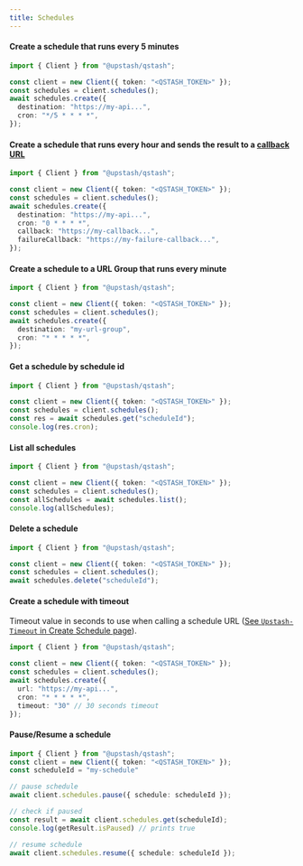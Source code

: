 ```yaml
---
title: Schedules
---
```


#### Create a schedule that runs every 5 minutes

```typescript
import { Client } from "@upstash/qstash";

const client = new Client({ token: "<QSTASH_TOKEN>" });
const schedules = client.schedules();
await schedules.create({
  destination: "https://my-api...",
  cron: "*/5 * * * *",
});
```

#### Create a schedule that runs every hour and sends the result to a [callback URL](/qstash/features/callbacks)

```typescript
import { Client } from "@upstash/qstash";

const client = new Client({ token: "<QSTASH_TOKEN>" });
const schedules = client.schedules();
await schedules.create({
  destination: "https://my-api...",
  cron: "0 * * * *",
  callback: "https://my-callback...",
  failureCallback: "https://my-failure-callback...",
});
```

#### Create a schedule to a URL Group that runs every minute

```typescript
import { Client } from "@upstash/qstash";

const client = new Client({ token: "<QSTASH_TOKEN>" });
const schedules = client.schedules();
await schedules.create({
  destination: "my-url-group",
  cron: "* * * * *",
});
```

#### Get a schedule by schedule id

```typescript
import { Client } from "@upstash/qstash";

const client = new Client({ token: "<QSTASH_TOKEN>" });
const schedules = client.schedules();
const res = await schedules.get("scheduleId");
console.log(res.cron);
```

#### List all schedules

```typescript
import { Client } from "@upstash/qstash";

const client = new Client({ token: "<QSTASH_TOKEN>" });
const schedules = client.schedules();
const allSchedules = await schedules.list();
console.log(allSchedules);
```

#### Delete a schedule

```typescript
import { Client } from "@upstash/qstash";

const client = new Client({ token: "<QSTASH_TOKEN>" });
const schedules = client.schedules();
await schedules.delete("scheduleId");
```

#### Create a schedule with timeout

Timeout value in seconds to use when calling a schedule URL ([See `Upstash-Timeout` in Create Schedule page](/qstash/api/schedules/create)).

```typescript
import { Client } from "@upstash/qstash";

const client = new Client({ token: "<QSTASH_TOKEN>" });
const schedules = client.schedules();
await schedules.create({
  url: "https://my-api...",
  cron: "* * * * *",
  timeout: "30" // 30 seconds timeout
});
```

#### Pause/Resume a schedule

```typescript
import { Client } from "@upstash/qstash";
const client = new Client({ token: "<QSTASH_TOKEN>" });
const scheduleId = "my-schedule"

// pause schedule
await client.schedules.pause({ schedule: scheduleId });

// check if paused
const result = await client.schedules.get(scheduleId);
console.log(getResult.isPaused) // prints true

// resume schedule
await client.schedules.resume({ schedule: scheduleId });
```
